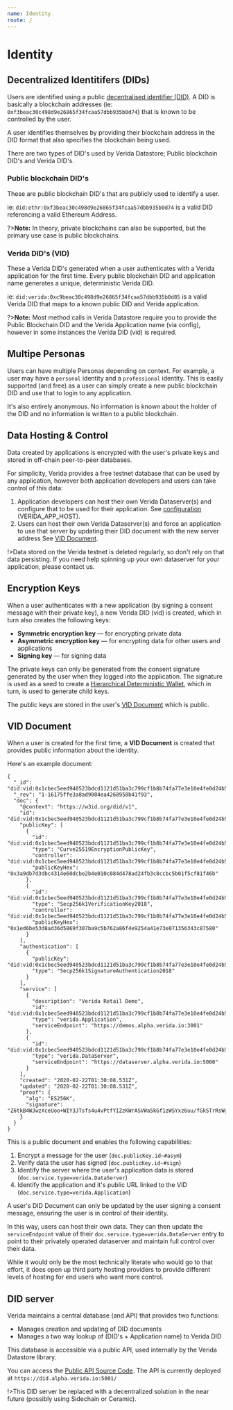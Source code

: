 ```yaml
---
name: Identity
route: /
---
```

# Identity

## Decentralized Identitifers (DIDs)

Users are identified using a public [decentralised identifier (DID)](https://w3c.github.io/did-core/). A DID is basically a blockchain addresses (ie: `0xf3beac30c498d9e26865f34fcaa57dbb935b0d74`) that is known to be controlled by the user.

A user identifies themselves by providing their blockchain address in the DID format that also specifies the blockchain being used.

There are two types of DID's used by Verida Datastore; Public blockchain DID's and Verida DID's.

### Public blockchain DID's

These are public blockchain DID's that are publicly used to identify a user.

ie: `did:ethr:0xf3beac30c498d9e26865f34fcaa57dbb935b0d74` is a valid DID referencing a valid Ethereum Address.

?><strong>Note:</strong> In theory, private blockchains can also be supported, but the primary use case is public blockchains.

### Verida DID's (VID)

These a Verida DID's generated when a user authenticates with a Verida application for the first time. Every public blockchain DID and application name generates a unique, deterministic Verida DID.

ie: `did:verida:0xc9beac30c498d9e26865f34fcaa57dbb935b0d85` is a valid Verida DID that maps to a known public DID and Verida application.

?><strong>Note:</strong> Most method calls in Verida Datastore require you to provide the Public Blockchain DID and the Verida Application name (via config), however in some instances the Verida DID (vid) is required.

## Multipe Personas

Users can have multiple Personas depending on context. For example, a user may have a `personal` identity and a `professional` identity. This is easily supported (and free) as a user can simply create a new public blockchain DID and use that to login to any application.

It's also entirely anonymous. No information is known about the holder of the DID and no information is written to a public blockchain.

## Data Hosting &amp; Control

Data created by applications is encrypted with the user's private keys and stored in off-chain peer-to-peer databases.

For simplicity, Verida provides a free testnet database that can be used by any application, however both application developers and users can take control of this data:

1. Application developers can host their own Verida Dataserver(s) and configure that to be used for their application. See [configuration](configuration) (VERIDA_APP_HOST).
2. Users can host their own Verida Dataserver(s) and force an application to use that server by updating their DID document with the new server address See [VID Document](#vid-document).

!>Data stored on the Verida testnet is deleted regularly, so don't rely on that data persisting. If you need help spinning up your own dataserver for your application, please contact us.

## Encryption Keys

When a user authenticates with a new application (by signing a consent message with their private key), a new Verida DID (vid) is created, which in turn also creates the following keys:

- **Symmetric encryption key** &mdash; for encrypting private data
- **Asymmetric encryption key** &mdash; for encrypting data for other users and applications
- **Signing key** &mdash; for signing data

The private keys can only be generated from the consent signature generated by the user when they logged into the application. The signature is used as a seed to create a [Hierarchical Deterministic Wallet](https://www.investopedia.com/terms/h/hd-wallet-hierarchical-deterministic-wallet.asp), which in turn, is used to generate child keys.

The public keys are stored in the user's [VID Document](#vid-document) which is public.

## VID Document

When a user is created for the first time, a **VID Document** is created that provides public information about the identity.

Here's an example document:

```
{
  "_id": "did:vid:0x1cbec5eed940523bdcd1121d51ba3c799cf1b8b74fa77e3e10e4fe0d24b5e772",
  "_rev": "1-16175ffe3a8ad9004ea4268958b41f93",
  "doc": {
    "@context": "https://w3id.org/did/v1",
    "id": "did:vid:0x1cbec5eed940523bdcd1121d51ba3c799cf1b8b74fa77e3e10e4fe0d24b5e772",
    "publicKey": [
      {
        "id": "did:vid:0x1cbec5eed940523bdcd1121d51ba3c799cf1b8b74fa77e3e10e4fe0d24b5e772#asym",
        "type": "Curve25519EncryptionPublicKey",
        "controller": "did:vid:0x1cbec5eed940523bdcd1121d51ba3c799cf1b8b74fa77e3e10e4fe0d24b5e772",
        "publicKeyHex": "0x3a9db7d3dbc4314e60dcbe2b4e010c084d478ad24fb3c8ccbc5b01f5cf81f46b"
      },
      {
        "id": "did:vid:0x1cbec5eed940523bdcd1121d51ba3c799cf1b8b74fa77e3e10e4fe0d24b5e772#sign",
        "type": "Secp256k1VerificationKey2018",
        "controller": "did:vid:0x1cbec5eed940523bdcd1121d51ba3c799cf1b8b74fa77e3e10e4fe0d24b5e772",
        "publicKeyHex": "0x1ed6be53d8ad36d5869f307ba9c5b762a86f4e9254a41e73e071356343c87580"
      }
    ],
    "authentication": [
      {
        "publicKey": "did:vid:0x1cbec5eed940523bdcd1121d51ba3c799cf1b8b74fa77e3e10e4fe0d24b5e772#sign",
        "type": "Secp256k1SignatureAuthentication2018"
      }
    ],
    "service": [
      {
        "description": "Verida Retail Demo",
        "id": "did:vid:0x1cbec5eed940523bdcd1121d51ba3c799cf1b8b74fa77e3e10e4fe0d24b5e772#application",
        "type": "verida.Application",
        "serviceEndpoint": "https://demos.alpha.verida.io:3001"
      },
      {
        "id": "did:vid:0x1cbec5eed940523bdcd1121d51ba3c799cf1b8b74fa77e3e10e4fe0d24b5e772#dataserver",
        "type": "verida.DataServer",
        "serviceEndpoint": "https://dataserver.alpha.verida.io:5000"
      }
    ],
    "created": "2020-02-22T01:30:08.531Z",
    "updated": "2020-02-22T01:30:08.531Z",
    "proof": {
      "alg": "ES256K",
      "signature": "Z6tkB4WJwzXceUoo+WIY3JTsfs4u4vPtfYIZzKWrASVWa5kGf1zWSYxz6uu/fGkSTrRsWgU78f9ppLtG/0lxDw=="
    }
  }
}
```

This is a public document and enables the following capabilities:

1. Encrypt a message for the user (`doc.publicKey.id~#asym`)
1. Verify data the user has signed (`doc.publicKey.id~#sign`)
1. Identify the server where the user's application data is stored (`doc.service.type=verida.DataServer`)
1. Identify the application and it's public URL linked to the VID (`doc.service.type=verida.Application`)

A user's DID Document can only be updated by the user signing a consent message, ensuring the user is in control of their identity.

In this way, users can host their own data. They can then update the `serviceEndpoint` value of their `doc.service.type=verida.DataServer` entry to point to their privately operated dataserver and maintain full control over their data.

While it would only be the most technically literate who would go to that effort, it does open up third party hosting providers to provide different levels of hosting for end users who want more control.

## DID server

Verida maintains a central database (and API) that provides two functions:

- Manages creation and updating of DID documents
- Manages a two way lookup of (DID's + Application name) to Verida DID

This database is accessible via a public API, used internally by the Verida Datastore library.

You can access the [Public API Source Code](https://github.com/verida/did-server). The API is currently deployed at `https://did.alpha.verida.io:5001/`

!>This DID server be replaced with a decentralized solution in the near future (possibly using Sidechain or Ceramic).